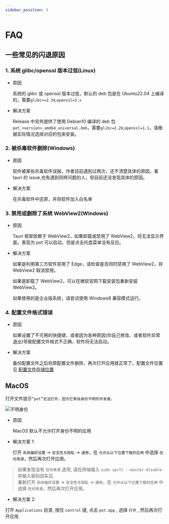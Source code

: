 ```yaml
---
sidebar_position: 5
---
```


# FAQ

## 一些常见的闪退原因

### 1. 系统 glibc/openssl 版本过低(Linux)

- 原因

  系统的 glibc 或 openssl 版本过低，默认的 deb 包是在 Ubuntu22.04 上编译的，需要`glibc>=2.34`,`openssl=3.x`

- 解决方案

  Release 中另外提供了使用 Debian10 编译的 deb 包`pot_<version>_amd64_universal.deb`，需要`glibc=2.28`,`openssl=1.1`，请根据实际情况选择对应的包来安装。

### 2. 被杀毒软件删除(Windows)

- 原因

  软件被某些杀毒软件误报，作者目前遇到过两次，还不清楚具体的原因，看 tauri 的 issue,也有遇到同样问题的人，但目前还没发现具体的原因。

- 解决方案

  在杀毒软件中还原，并将软件加入白名单

### 3. 禁用或删除了系统 WebView2(Windows)

- 原因

  Tauri 框架依赖于 WebView2，如果卸载或禁用了 WebView2，将无法显示界面，表现为 pot 可以启动，但是点击托盘菜单没有反应。

- 解决方案

  如果是利用第三方软件禁用了 Edge，请检查是否同时禁用了 WebView2，将 WebView2 取消禁用。

  如果是卸载了 WebView2，可以在微软官网下载安装包重新安装 WebView2。

  如果使用的是企业版系统，请尝试使用 Windows8 兼容模式运行。

### 4. 配置文件格式错误

- 原因

  如果设置了不可用的快捷键，或者因为各种原因(你自己修改、或者软件异常退出)导致配置文件格式不正确，软件将无法启动。

- 解决方案

  备份配置文件之后将原配置文件删除，再次打开应用就正常了。配置文件位置见 [配置文件存储位置](/docs/tutorial/faq#配置文件存储位置)

## MacOS

打开文件提示`“pot”无法打开，因为它来自身份不明的开发者。`

![不明身份](./assets/macos-unidentified-developer.jpg)

- 原因

  MacOS 默认不允许打开身份不明的应用

- 解决方案 1:

  打开 `系统偏好设置` -> `安全性与隐私` -> `通用`，在 `允许从以下位置下载的应用` 中选择 `任何来源`，然后再次打开应用。

> 如果发现没有 `任何来源` 选项, 请在终端输入 `sudo spctl --master-disable` 并输入密码回车后.  
> 重新打开 `系统偏好设置` -> `安全性与隐私` -> `通用`，在 `允许从以下位置下载的应用` 中选择 `任何来源`，然后再次打开应用。

- 解决方案 2:

打开 `Applications` 目录, 按住 `control` 键, 点击 `pot.app` , 选择 `打开` , 然后再次打开应用.
